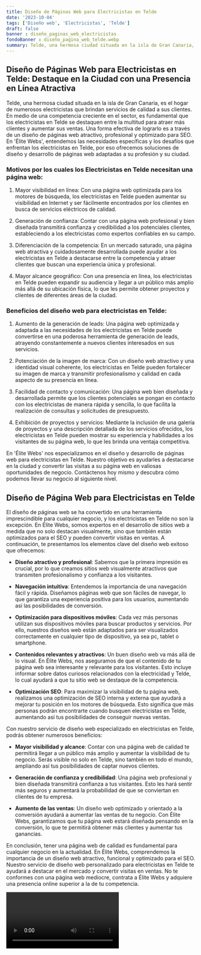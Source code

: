 ```yaml
---
title: Diseño de Páginas Web para Electricistas en Telde
date: '2023-10-04'
tags: ['Diseño web', 'Electricistas', 'Telde']
draft: false
banner : diseño_paginas_web_electricistas
fondoBanner : diseño_pagina_web_telde.webp
summary: Telde, una hermosa ciudad situada en la isla de Gran Canaria, es el hogar de numerosos electricistas que brindan servicios de calidad a sus clientes. En medio de una competencia creciente en el sector, es fundamental que los electricistas en Telde se destaquen entre la multitud para atraer más clientes y aumentar sus ventas. Una forma efectiva de lograrlo es a través de un diseño de páginas web atractivo, profesional y optimizado para SEO. En 'Élite Webs', entendemos las necesidades específicas y los desafíos que enfrentan los electricistas en Telde, por eso ofrecemos soluciones de diseño y desarrollo de páginas web adaptadas a su profesión y su ciudad.
---
```


## **Diseño de Páginas Web para Electricistas en Telde: Destaque en la Ciudad con una Presencia en Línea Atractiva**

Telde, una hermosa ciudad situada en la isla de Gran Canaria, es el hogar de numerosos electricistas que brindan servicios de calidad a sus clientes. En medio de una competencia creciente en el sector, es fundamental que los electricistas en Telde se destaquen entre la multitud para atraer más clientes y aumentar sus ventas. Una forma efectiva de lograrlo es a través de un diseño de páginas web atractivo, profesional y optimizado para SEO. En 'Élite Webs', entendemos las necesidades específicas y los desafíos que enfrentan los electricistas en Telde, por eso ofrecemos soluciones de diseño y desarrollo de páginas web adaptadas a su profesión y su ciudad.

### **Motivos por los cuales los Electricistas en Telde necesitan una página web:**

1. Mayor visibilidad en línea: Con una página web optimizada para los motores de búsqueda, los electricistas en Telde pueden aumentar su visibilidad en Internet y ser fácilmente encontrados por los clientes en busca de servicios eléctricos de calidad.

2. Generación de confianza: Contar con una página web profesional y bien diseñada transmitirá confianza y credibilidad a los potenciales clientes, estableciendo a los electricistas como expertos confiables en su campo.

3. Diferenciación de la competencia: En un mercado saturado, una página web atractiva y cuidadosamente desarrollada puede ayudar a los electricistas en Telde a destacarse entre la competencia y atraer clientes que buscan una experiencia única y profesional.

4. Mayor alcance geográfico: Con una presencia en línea, los electricistas en Telde pueden expandir su audiencia y llegar a un público más amplio más allá de su ubicación física, lo que les permite obtener proyectos y clientes de diferentes áreas de la ciudad.

### **Beneficios del diseño web para electricistas en Telde:**

1. Aumento de la generación de leads: Una página web optimizada y adaptada a las necesidades de los electricistas en Telde puede convertirse en una poderosa herramienta de generación de leads, atrayendo constantemente a nuevos clientes interesados en sus servicios.

2. Potenciación de la imagen de marca: Con un diseño web atractivo y una identidad visual coherente, los electricistas en Telde pueden fortalecer su imagen de marca y transmitir profesionalismo y calidad en cada aspecto de su presencia en línea.

3. Facilidad de contacto y comunicación: Una página web bien diseñada y desarrollada permite que los clientes potenciales se pongan en contacto con los electricistas de manera rápida y sencilla, lo que facilita la realización de consultas y solicitudes de presupuesto.

4. Exhibición de proyectos y servicios: Mediante la inclusión de una galería de proyectos y una descripción detallada de los servicios ofrecidos, los electricistas en Telde pueden mostrar su experiencia y habilidades a los visitantes de su página web, lo que les brinda una ventaja competitiva.

En 'Élite Webs' nos especializamos en el diseño y desarrollo de páginas web para electricistas en Telde. Nuestro objetivo es ayudarles a destacarse en la ciudad y convertir las visitas a su página web en valiosas oportunidades de negocio. Contáctenos hoy mismo y descubra cómo podemos llevar su negocio al siguiente nivel.

<GifSeo />

<Cta />

## Diseño de Página Web para Electricistas en Telde

El diseño de páginas web se ha convertido en una herramienta imprescindible para cualquier negocio, y los electricistas en Telde no son la excepción. En Élite Webs, somos expertos en el desarrollo de sitios web a medida que no solo destacan visualmente, sino que también están optimizados para el SEO y pueden convertir visitas en ventas. A continuación, te presentamos los elementos clave del diseño web exitoso que ofrecemos:

- **Diseño atractivo y profesional**: Sabemos que la primera impresión es crucial, por lo que creamos sitios web visualmente atractivos que transmiten profesionalismo y confianza a los visitantes.

- **Navegación intuitiva**: Entendemos la importancia de una navegación fácil y rápida. Diseñamos páginas web que son fáciles de navegar, lo que garantiza una experiencia positiva para los usuarios, aumentando así las posibilidades de conversión.

- **Optimización para dispositivos móviles**: Cada vez más personas utilizan sus dispositivos móviles para buscar productos y servicios. Por ello, nuestros diseños web están adaptados para ser visualizados correctamente en cualquier tipo de dispositivo, ya sea pc, tablet o smartphone.

- **Contenidos relevantes y atractivos**: Un buen diseño web va más allá de lo visual. En Élite Webs, nos aseguramos de que el contenido de tu página web sea interesante y relevante para los visitantes. Esto incluye informar sobre datos curiosos relacionados con la electricidad y Telde, lo cual ayudará a que tu sitio web se destaque de la competencia.

- **Optimización SEO**: Para maximizar la visibilidad de tu página web, realizamos una optimización de SEO interna y externa que ayudará a mejorar tu posición en los motores de búsqueda. Esto significa que más personas podrán encontrarte cuando busquen electricistas en Telde, aumentando así tus posibilidades de conseguir nuevas ventas.

Con nuestro servicio de diseño web especializado en electricistas en Telde, podrás obtener numerosos beneficios:

- **Mayor visibilidad y alcance**: Contar con una página web de calidad te permitirá llegar a un público más amplio y aumentar la visibilidad de tu negocio. Serás visible no solo en Telde, sino también en todo el mundo, ampliando así tus posibilidades de captar nuevos clientes.

- **Generación de confianza y credibilidad**: Una página web profesional y bien diseñada transmitirá confianza a tus visitantes. Esto les hará sentir más seguros y aumentará la probabilidad de que se conviertan en clientes de tu empresa.

- **Aumento de las ventas**: Un diseño web optimizado y orientado a la conversión ayudará a aumentar las ventas de tu negocio. Con Élite Webs, garantizamos que tu página web estará diseñada pensando en la conversión, lo que te permitirá obtener más clientes y aumentar tus ganancias.

En conclusión, tener una página web de calidad es fundamental para cualquier negocio en la actualidad. En Élite Webs, comprendemos la importancia de un diseño web atractivo, funcional y optimizado para el SEO. Nuestro servicio de diseño web personalizado para electricistas en Telde te ayudará a destacar en el mercado y convertir visitas en ventas. No te conformes con una página web mediocre, contrata a Élite Webs y adquiere una presencia online superior a la de tu competencia.

<Video />

<CtaBot job='Electricistas' city='Telde'/>

<Gmaps query='Telde+españa+maps' />